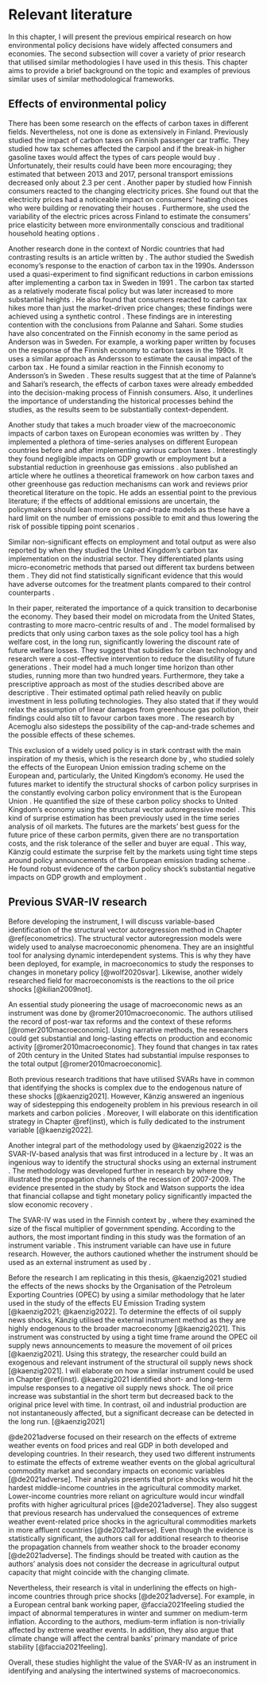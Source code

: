 # Relevant literature {#rellit}

In this chapter, I will present the previous empirical research on how environmental policy decisions have widely affected consumers and economies. The second subsection will cover a variety of prior research that utilised similar methodologies I have used in this thesis. This chapter aims to provide a brief background on the topic and examples of previous similar uses of similar methodological frameworks.

## Effects of environmental policy {#effects}

There has been some research on the effects of carbon taxes in different fields. Nevertheless, not one is done as extensively in Finland. Previously \citet{palanne2021} studied the impact of carbon taxes on Finnish passenger car traffic. They studied how tax schemes affected the carpool and if the break-in higher gasoline taxes would affect the types of cars people would buy \citep{palanne2021}. Unfortunately, their results could have been more encouraging; they estimated that between 2013 and 2017, personal transport emissions decreased only about 2.3 per cent \citep{palanne2021}. Another paper by \citet{sahari2019} studied how Finnish consumers reacted to the changing electricity prices. She found out that the electricity prices had a noticeable impact on consumers' heating choices who were building or renovating their houses \citep{sahari2019}. Furthermore, she used the variability of the electric prices across Finland to estimate the consumers' price elasticity between more environmentally conscious and traditional household heating options \citep{sahari2019}. 

Another research done in the context of Nordic countries that had contrasting results is an article written by \citet{andersson2019}. The author studied the Swedish economy's response to the enaction of carbon tax in the 1990s. Andersson used a quasi-experiment to find significant reductions in carbon emissions after implementing a carbon tax in Sweden in 1991 \citep{andersson2019}. The carbon tax started as a relatively moderate fiscal policy but was later increased to more substantial heights \citep{andersson2019}. He also found that consumers reacted to carbon tax hikes more than just the market-driven price changes; these findings were achieved using a synthetic control \citep{andersson2019}. These findings are in interesting contention with the conclusions from Palanne and Sahari. Some studies have also concentrated on the Finnish economy in the same period as Anderson was in Sweden. For example, a working paper written by \citet{elbaum2021} focuses on the response of the Finnish economy to carbon taxes in the 1990s. It uses a similar approach as Andersson to estimate the causal impact of the carbon tax \citep{elbaum2021}. He found a similar reaction in the Finnish economy to Andersson's in Sweden \citep{elbaum2021}. These results suggest that at the time of Palanne's and Sahari's research, the effects of carbon taxes were already embedded into the decision-making process of Finnish consumers. Also, it underlines the importance of understanding the historical processes behind the studies, as the results seem to be substantially context-dependent.

Another study that takes a much broader view of the macroeconomic impacts of carbon taxes on European economies was written by \citet{metcalf2020}. They implemented a plethora of time-series analyses on different European countries before and after implementing various carbon taxes \citep{metcalf2020}. Interestingly they found negligible impacts on GDP growth or employment but a substantial reduction in greenhouse gas emissions \citep{metcalf2020}. \citet{metcalf2021} also published an article where he outlines a theoretical framework on how carbon taxes and other greenhouse gas reduction mechanisms can work and reviews prior theoretical literature on the topic. He adds an essential point to the previous literature; if the effects of additional emissions are uncertain, the policymakers should lean more on cap-and-trade models as these have a hard limit on the number of emissions possible to emit and thus lowering the risk of possible tipping point scenarios \citep{metcalf2021}. 

Similar non-significant effects on employment and total output as \citet{metcalf2020} were also reported by \citet{martin2014} when they studied the United Kingdom's carbon tax implementation on the industrial sector. They differentiated plants using micro-econometric methods that parsed out different tax burdens between them \citep{martin2014}. They did not find statistically significant evidence that this would have adverse outcomes for the treatment plants compared to their control counterparts \citep{martin2014}.

In their paper, \citet{acemoglu2016} reiterated the importance of a quick transition to decarbonise the economy. They based their model on microdata from the United States, contrasting to more macro-centric results of \citet{metcalf2020} and \citet{andersson2019}. The model formalised by \citeauthor{acemoglu2016} predicts that only using carbon taxes as the sole policy tool has a high welfare cost, in the long run, significantly lowering the discount rate of future welfare losses. They suggest that subsidies for clean technology and research were a cost-effective intervention to reduce the disutility of future generations \citep{acemoglu2016}. Their model had a much longer time horizon than other studies, running more than two hundred years.
Furthermore, they take a prescriptive approach as most of the studies described above are descriptive \citep{acemoglu2016}. Their estimated optimal path relied heavily on public investment in less polluting technologies. They also stated that if they would relax the assumption of linear damages from greenhouse gas pollution, their findings could also tilt to favour carbon taxes more \citep{acemoglu2016}. The research by Acemoglu also sidesteps the possibility of the cap-and-trade schemes and the possible effects of these schemes.

This exclusion of a widely used policy is in stark contrast with the main inspiration of my thesis, which is the research done by \citet{kaenzig2022}, who studied solely the effects of the European Union emission trading scheme on the European and, particularly, the United Kingdom's economy. He used the futures market to identify the structural shocks of carbon policy surprises in the constantly evolving carbon policy environment that is the European Union \citep{kaenzig2022}. He quantified the size of these carbon policy shocks to United Kingdom's economy using the structural vector autoregressive model \citep{kaenzig2022}. This kind of surprise estimation has been previously used in the time series analysis of oil markets. The futures are the markets' best guess for the future price of these carbon permits, given there are no transportation costs, and the risk tolerance of the seller and buyer are equal \citep{nakamura2018}. This way, Känzig could estimate the surprise felt by the markets using tight time steps around policy announcements of the European emission trading scheme \citep{kaenzig2022}. He found robust evidence of the carbon policy shock's substantial negative impacts on GDP growth and employment \citep{kaenzig2022}.

## Previous SVAR-IV research {#prevsvar}

Before developing the instrument, I will discuss variable-based identification of the structural vector autoregression method in Chapter \@ref(econometrics). The structural vector autoregression models were widely used to analyse macroeconomic phenomena. They are an insightful tool for analysing dynamic interdependent systems. This is why they have been deployed, for example, in macroeconomics to study the responses to changes in monetary policy [@wolf2020svar]. Likewise, another widely researched field for macroeconomists is the reactions to the oil price shocks [@kilian2009not].

An essential study pioneering the usage of macroeconomic news as an instrument was done by @romer2010macroeconomic. The authors utilised the record of post-war tax reforms and the context of these reforms [@romer2010macroeconomic]. Using narrative methods, the researchers could get substantial and long-lasting effects on production and economic activity [@romer2010macroeconomic]. They found that changes in tax rates of $20\text{th}$ century in the United States had substantial impulse responses to the total output [@romer2010macroeconomic].      

Both previous research traditions that have utilised SVARs have in common that identifying the shocks is complex due to the endogenous nature of these shocks [@kaenzig2021]. However, Känzig answered an ingenious way of sidestepping this endogeneity problem in his previous research in oil markets and carbon policies \citep{kaenzig2022,kaenzig2021}. Moreover, I will elaborate on this identification strategy in Chapter \@ref(inst), which is fully dedicated to the instrument variable [@kaenzig2022].

Another integral part of the methodology used by @kaenzig2022 is the SVAR-IV-based analysis that was first introduced in a lecture by \citet{stock2008s}. It was an ingenious way to identify the structural shocks using an external instrument \citep{stock2008s}. The methodology was developed further in research by \citet{stock2012disentangling} where they illustrated the propagation channels of the recession of 2007-2009. The evidence presented in the study by Stock and Watson supports the idea that financial collapse and tight monetary policy significantly impacted the slow economic recovery \citep{stock2012disentangling}.

The SVAR-IV was used in the Finnish context by \citet{keranen2020identification}, where they examined the size of the fiscal multiplier of government spending. According to the authors, the most important finding in this study was the formation of an instrument variable \citep{keranen2020identification}. This instrument variable can have use in future research. However, the authors cautioned whether the instrument should be used as an external instrument as used by \citet{stock2008s,stock2012disentangling} \citep{keranen2020identification}.

Before the research I am replicating in this thesis, @kaenzig2021 studied the effects of the news shocks by the Organisation of the Petroleum Exporting Countries (OPEC) by using a similar methodology that he later used in the study of the effects EU Emission Trading system [@kaenzig2021; @kaenzig2022]. To determine the effects of oil supply news shocks, Känzig utilised the external instrument method as they are highly endogenous to the broader macroeconomy [@kaenzig2021]. This instrument was constructed by using a tight time frame around the OPEC oil supply news announcements to measure the movement of oil prices [@kaenzig2021]. Using this strategy, the researcher could build an exogenous and relevant instrument of the structural oil supply news shock [@kaenzig2021]. I will elaborate on how a similar instrument could be used in Chapter \@ref(inst). @kaenzig2021 identified short- and long-term impulse responses to a negative oil supply news shock. The oil price increase was substantial in the short term but decreased back to the original price level with time. In contrast, oil and industrial production are not instantaneously affected, but a significant decrease can be detected in the long run. [@kaenzig2021]

@de2021adverse focused on their research on the effects of extreme weather events on food prices and real GDP in both developed and developing countries. In their research, they used two different instruments to estimate the effects of extreme weather events on the global agricultural commodity market and secondary impacts on economic variables [@de2021adverse]. Their analysis presents that price shocks would hit the hardest middle-income countries in the agricultural commodity market. Lower-income countries more reliant on agriculture would incur windfall profits with higher agricultural prices [@de2021adverse]. They also suggest that previous research has undervalued the consequences of extreme weather event-related price shocks in the agricultural commodities markets in more affluent countries [@de2021adverse]. Even though the evidence is statistically significant, the authors call for additional research to theorise the propagation channels from weather shock to the broader economy [@de2021adverse]. The findings should be treated with caution as the authors' analysis does not consider the decrease in agricultural output capacity that might coincide with the changing climate.

Nevertheless, their research is vital in underlining the effects on high-income countries through price shocks [@de2021adverse]. For example, in a European central bank working paper, @faccia2021feeling studied the impact of abnormal temperatures in winter and summer on medium-term inflation. According to the authors, medium-term inflation is non-trivially affected by extreme weather events. In addition, they also argue that climate change will affect the central banks' primary mandate of price stability [@faccia2021feeling].


Overall, these studies highlight the value of the SVAR-IV as an instrument in identifying and analysing the intertwined systems of macroeconomics.

\newpage